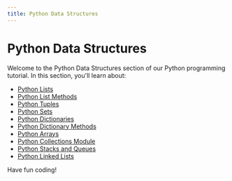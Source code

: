 ```yaml
---
title: Python Data Structures
---
```


# Python Data Structures

Welcome to the Python Data Structures section of our Python programming tutorial. In this section, you'll learn about:

- [Python Lists](./0-python-lists.mdx)
- [Python List Methods](./1-python-list-methods.mdx)
- [Python Tuples](./2-python-tuples.mdx)
- [Python Sets](./3-python-sets.mdx)
- [Python Dictionaries](./4-python-dictionaries.mdx)
- [Python Dictionary Methods](./5-python-dictionary-methods.mdx)
- [Python Arrays](./6-python-arrays.mdx)
- [Python Collections Module](./7-python-collections-module.mdx)
- [Python Stacks and Queues](./8-python-stacks-queues.mdx)
- [Python Linked Lists](./9-python-linked-lists.mdx)

Have fun coding!